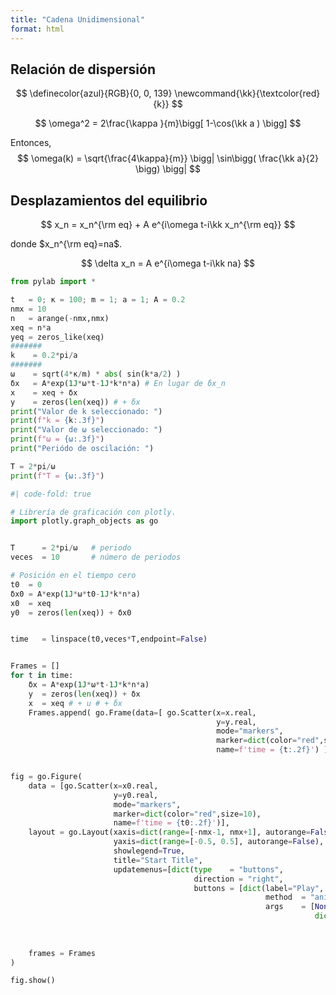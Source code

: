 ```yaml
---
title: "Cadena Unidimensional"
format: html
---
```



## Relación de dispersión

$$
\definecolor{azul}{RGB}{0, 0, 139}
\newcommand{\kk}{\textcolor{red}{k}}
$$


$$
\omega^2 = 2\frac{\kappa }{m}\bigg[  1-\cos(\kk a ) \bigg]
$$

Entonces,
$$
\omega(k) = \sqrt{\frac{4\kappa}{m}} \bigg| \sin\bigg( \frac{\kk a}{2} \bigg) \bigg|
$$


## Desplazamientos del equilibrio

$$
x_n = x_n^{\rm eq} + A e^{i\omega t-i\kk x_n^{\rm eq}}
$$

donde $x_n^{\rm eq}=na$.

$$
\delta x_n = A e^{i\omega t-i\kk na}
$$




```python
from pylab import *

t   = 0; κ = 100; m = 1; a = 1; A = 0.2
nmx = 10 
n   = arange(-nmx,nmx)
xeq = n*a
yeq = zeros_like(xeq)
#######
k    = 0.2*pi/a
#######
ω    = sqrt(4*κ/m) * abs( sin(k*a/2) )
δx   = A*exp(1J*ω*t-1J*k*n*a) # En lugar de δx_n
x    = xeq + δx
y    = zeros(len(xeq)) # + δx
print("Valor de k seleccionado: ")
print(f"k = {k:.3f}")
print("Valor de ω seleccionado: ")
print(f"ω = {ω:.3f}")
print("Periódo de oscilación: ")

T = 2*pi/ω
print(f"T = {ω:.3f}")
```



```python
#| code-fold: true

# Librería de graficación con plotly.
import plotly.graph_objects as go


T      = 2*pi/ω   # periodo
veces  = 10       # número de periodos

# Posición en el tiempo cero
t0  = 0
δx0 = A*exp(1J*ω*t0-1J*k*n*a)
x0  = xeq 
y0  = zeros(len(xeq)) + δx0


time   = linspace(t0,veces*T,endpoint=False)


Frames = []
for t in time:
    δx = A*exp(1J*ω*t-1J*k*n*a)
    y  = zeros(len(xeq)) + δx
    x  = xeq # + u # + δx
    Frames.append( go.Frame(data=[ go.Scatter(x=x.real,
                                              y=y.real,
                                              mode="markers",
                                              marker=dict(color="red",size=10),
                                              name=f'time = {t:.2f}') ]) )


fig = go.Figure(
    data = [go.Scatter(x=x0.real, 
                       y=y0.real,
                       mode="markers",
                       marker=dict(color="red",size=10),
                       name=f'time = {t0:.2f}')],
    layout = go.Layout(xaxis=dict(range=[-nmx-1, nmx+1], autorange=False),
                       yaxis=dict(range=[-0.5, 0.5], autorange=False),
                       showlegend=True,
                       title="Start Title",
                       updatemenus=[dict(type    = "buttons",
                                         direction = "right",
                                         buttons = [dict(label="Play",
                                                         method  = "animate",
                                                         args    = [None,
                                                                    dict(frame       = dict(duration=50,redraw=True), 
                                                                         transition  = dict(duration=4),
                                                                         fromcurrent = True,
                                                                         mode        = 'immediate')])])]),
    frames = Frames
)

fig.show()
```

